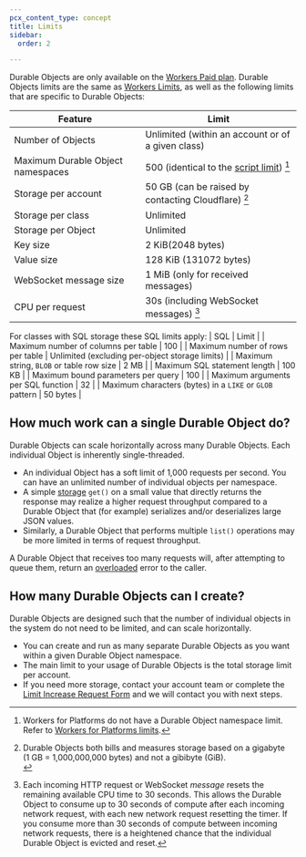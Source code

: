 ```yaml
---
pcx_content_type: concept
title: Limits
sidebar:
  order: 2

---
```



Durable Objects are only available on the [Workers Paid plan](/workers/platform/pricing/#workers). Durable Objects limits are the same as [Workers Limits](/workers/platform/limits/), as well as the following limits that are specific to Durable Objects:

| Feature                           | Limit                                                                |
| --------------------------------- | -------------------------------------------------------------------- |
| Number of Objects                 | Unlimited (within an account or of a given class)                    |
| Maximum Durable Object namespaces | 500 (identical to the [script limit](/workers/platform/limits/)) [^1]|
| Storage per account               | 50 GB (can be raised by contacting Cloudflare) [^2]                  |
| Storage per class                 | Unlimited                                                            |
| Storage per Object                | Unlimited                                                            |
| Key size                          | 2 KiB(2048 bytes)                                                    |
| Value size                        | 128 KiB (131072 bytes)                                               |
| WebSocket message size            | 1 MiB (only for received messages)                                   |
| CPU per request                   | 30s (including WebSocket messages) [^3]                              |

[^1]: Workers for Platforms do not have a Durable Object namespace limit. Refer to [Workers for Platforms limits](/cloudflare-for-platforms/workers-for-platforms/platform/limits/#durable-object-namespace-limits).

[^2]: Durable Objects both bills and measures storage based on a gigabyte <br/> (1 GB = 1,000,000,000 bytes) and not a gibibyte (GiB). <br/>

[^3]: Each incoming HTTP request or WebSocket *message* resets the remaining available CPU time to 30 seconds. This allows the Durable Object to consume up to 30 seconds of compute after each incoming network request, with each new network request resetting the timer. If you consume more than 30 seconds of compute between incoming network requests, there is a heightened chance that the individual Durable Object is evicted and reset.

<Render file="limits_increase" product="workers" />

For classes with SQL storage these SQL limits apply:
| SQL                                                      | Limit |
| Maximum number of columns per table                      | 100 |
| Maximum number of rows per table                         | Unlimited (excluding per-object storage limits) |
| Maximum string, `BLOB` or table row size                 | 2 MB |
| Maximum SQL statement length                             | 100 KB  |
| Maximum bound parameters per query                       | 100 |
| Maximum arguments per SQL function                       | 32 |
| Maximum characters (bytes) in a `LIKE` or `GLOB` pattern | 50 bytes |

## How much work can a single Durable Object do?

Durable Objects can scale horizontally across many Durable Objects. Each individual Object is inherently single-threaded.

- An individual Object has a soft limit of 1,000 requests per second. You can have an unlimited number of individual objects per namespace.
- A simple [storage](/durable-objects/api/storage-api/) `get()` on a small value that directly returns the response may realize a higher request throughput compared to a Durable Object that (for example) serializes and/or deserializes large JSON values.
- Similarly, a Durable Object that performs multiple `list()` operations may be more limited in terms of request throughput.

A Durable Object that receives too many requests will, after attempting to queue them, return an [overloaded](/durable-objects/observability/troubleshooting/#durable-object-is-overloaded) error to the caller.

## How many Durable Objects can I create?

Durable Objects are designed such that the number of individual objects in the system do not need to be limited, and can scale horizontally.

- You can create and run as many separate Durable Objects as you want within a given Durable Object namespace.
- The main limit to your usage of Durable Objects is the total storage limit per account.
- If you need more storage, contact your account team or complete the [Limit Increase Request Form](https://forms.gle/ukpeZVLWLnKeixDu7) and we will contact you with next steps.
